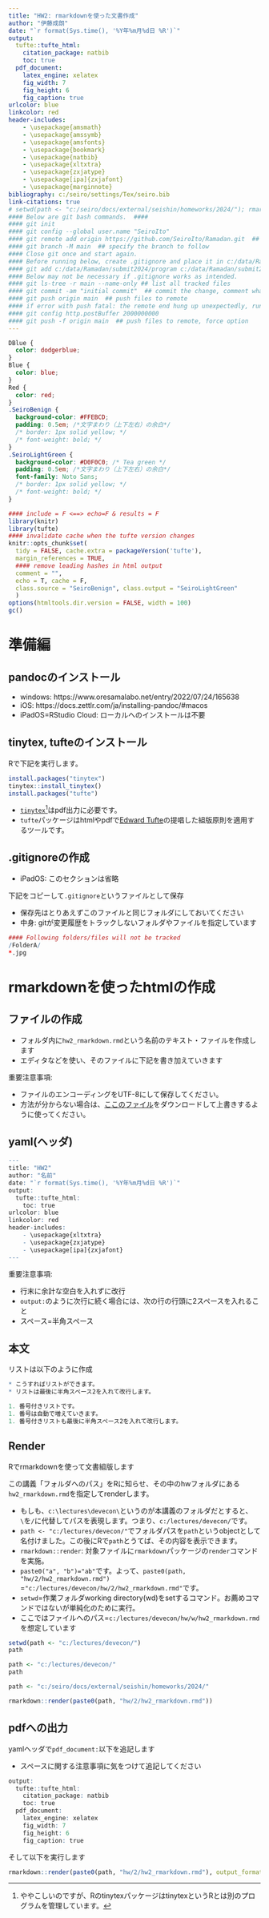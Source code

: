 ```yaml
---
title: "HW2: rmarkdownを使った文書作成"
author: "伊藤成朗"
date: "`r format(Sys.time(), '%Y年%m月%d日 %R')`"
output:
  tufte::tufte_html:
    citation_package: natbib
    toc: true
  pdf_document:
    latex_engine: xelatex
    fig_width: 7
    fig_height: 6
    fig_caption: true
urlcolor: blue
linkcolor: red
header-includes:
    - \usepackage{amsmath}
    - \usepackage{amssymb}
    - \usepackage{amsfonts}
    - \usepackage{bookmark} 
    - \usepackage{natbib} 
    - \usepackage{xltxtra} 
    - \usepackage{zxjatype} 
    - \usepackage[ipa]{zxjafont} 
    - \usepackage{marginnote}
bibliography: c:/seiro/settings/Tex/seiro.bib
link-citations: true
# setwd(path <- "c:/seiro/docs/external/seishin/homeworks/2024/"); rmarkdown::render(paste0(path, "2/hw2_tufte.Rmd"))
#### Below are git bash commands.  ####
#### git init
#### git config --global user.name "SeiroIto"
#### git remote add origin https://github.com/SeiroIto/Ramadan.git  ## specify remote
#### git branch -M main  ## specify the branch to follow
#### Close git once and start again. 
#### Before running below, create .gitignore and place it in c:/data/Ramadan/submit2024/
#### git add c:/data/Ramadan/submit2024/program c:/data/Ramadan/submit2024/save   ## this adds files to track
#### Below may not be necessary if .gitignore works as intended. 
#### git ls-tree -r main --name-only ## list all tracked files
#### git commit -am "initial commit"  ## commit the change, comment what the changes are
#### git push origin main  ## push files to remote
#### if error with push fatal: the remote end hung up unexpectedly, run below and push again
#### git config http.postBuffer 2000000000
#### git push -f origin main  ## push files to remote, force option
---
```


```css
DBlue {
  color: dodgerblue;
}
Blue {
  color: blue;
}
Red {
  color: red;
}
.SeiroBenign {
  background-color: #FFEBCD;
  padding: 0.5em; /*文字まわり（上下左右）の余白*/
  /* border: 1px solid yellow; */
  /* font-weight: bold; */
}
.SeiroLightGreen {
  background-color: #D0F0C0; /* Tea green */
  padding: 0.5em; /*文字まわり（上下左右）の余白*/
  font-family: Noto Sans;
  /* border: 1px solid yellow; */
  /* font-weight: bold; */
}
```

```r
#### include = F <==> echo=F & results = F
library(knitr)
library(tufte)
#### invalidate cache when the tufte version changes
knitr::opts_chunk$set(
  tidy = FALSE, cache.extra = packageVersion('tufte'), 
  margin_references = TRUE,
  #### remove leading hashes in html output
  comment = "", 
  echo = T, cache = F, 
  class.source = "SeiroBenign", class.output = "SeiroLightGreen"
  )
options(htmltools.dir.version = FALSE, width = 100)
gc()
```

# 準備編

## pandocのインストール

* windows: https://www.oresamalabo.net/entry/2022/07/24/165638
* iOS: https://docs.zettlr.com/ja/installing-pandoc/#macos
* iPadOS=RStudio Cloud: ローカルへのインストールは不要

## tinytex, tufteのインストール

Rで下記を実行します。

```r
install.packages("tinytex")
tinytex::install_tinytex()
install.packages("tufte")
```

* [`tinytex`](https://yihui.org/tinytex/)^[ややこしいのですが、RのtinytexパッケージはtinytexというRとは別のプログラムを管理しています。]はpdf出力に必要です。  
* `tufte`パッケージはhtmlやpdfで[Edward Tufte](https://en.wikipedia.org/wiki/Edward_Tufte)の提唱した組版原則を適用するツールです。  

## .gitignoreの作成

* iPadOS: このセクションは省略

下記をコピーして`.gitignore`というファイルとして保存  

* 保存先はとりあえずこのファイルと同じフォルダにしておいてください  
* 中身: gitが変更履歴をトラックしないフォルダやファイルを指定しています  

```r
#### Following folders/files will not be tracked
/FolderA/
*.jpg
```

# rmarkdownを使ったhtmlの作成

## ファイルの作成

* フォルダ内に`hw2_rmarkdown.rmd`という名前のテキスト・ファイルを作成します  
* エディタなどを使い、そのファイルに下記を書き加えていきます

<Red>重要注意事項:</Red>  

* ファイルのエンコーディングをUTF-8にして保存してください。  
* 方法が分からない場合は、[ここのファイル](hw2_rmarkdown.rmd)をダウンロードして上書きするように使ってください。

## yaml(ヘッダ)

```r
---
title: "HW2"
author: "名前"
date: "`r format(Sys.time(), '%Y年%m月%d日 %R')`"
output:
  tufte::tufte_html:
    toc: true
urlcolor: blue
linkcolor: red
header-includes:
    - \usepackage{xltxtra} 
    - \usepackage{zxjatype} 
    - \usepackage[ipa]{zxjafont} 
---
```

<Red>重要注意事項:</Red>  

* 行末に余計な空白を入れずに改行  
* `output:`のように次行に続く場合には、次の行の行頭に2スペースを入れること  
* スペース=半角スペース  

## 本文

リストは以下のように作成

```r
* こうすればリストができます。  
* リストは最後に半角スペース2を入れて改行します。  

1. 番号付きリストです。  
1. 番号は自動で増えていきます。  
1. 番号付きリストも最後に半角スペース2を入れて改行します。  
```

## Render 

Rでrmarkdownを使って文書組版します  

この講義「フォルダへのパス」をRに知らせ、その中のhwフォルダにある`hw2_rmarkdown.rmd`を指定してrenderします。

* もしも、`c:\lectures\devecon\`というのが本講義のフォルダだとすると、`\`を`/`に代替してパスを表現します。つまり、`c:/lectures/devecon/`です。  
* `path <- "c:/lectures/devecon/"`でフォルダパスを`path`というobjectとして名付けました。この後にRで`path`とうてば、その内容を表示できます。
* `rmarkdown::render`: 対象ファイルに`rmarkdown`パッケージの`render`コマンドを実施。
* `paste0("a", "b")="ab"`です。よって、`paste0(path, "hw/2/hw2_rmarkdown.rmd")` =`"c:/lectures/devecon/hw/2/hw2_rmarkdown.rmd"`です。
* `setwd`=作業フォルダworking directory(wd)をsetするコマンド。お薦めコマンドではないが単純化のために実行。  
* ここではファイルへのパス=`c:/lectures/devecon/hw/w/hw2_rmarkdown.rmd`を想定しています  

```r
setwd(path <- "c:/lectures/devecon/")
path
```
```r
path <- "c:/lectures/devecon/"
path
```
```r
path <- "c:/seiro/docs/external/seishin/homeworks/2024/"
```
```r
rmarkdown::render(paste0(path, "hw/2/hw2_rmarkdown.rmd"))
```

## pdfへの出力

yamlヘッダで`pdf_document:`以下を追記します  

* スペースに関する注意事項に気をつけて追記してください  

```r
output:
  tufte::tufte_html:
    citation_package: natbib
    toc: true
  pdf_document:
    latex_engine: xelatex
    fig_width: 7
    fig_height: 6
    fig_caption: true
```

そして以下を実行します

```r
rmarkdown::render(paste0(path, "hw/2/hw2_rmarkdown.rmd"), output_format = "all")
```

